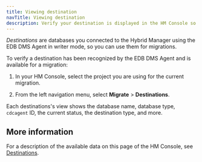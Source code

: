 ```yaml
---
title: Viewing destination
navTitle: Viewing destination
description: Verify your destination is displayed in the HM Console so you can perform migrations to it using Hybrid Manager.
---
```


*Destinations* are databases you connected to the Hybrid Manager using the EDB DMS Agent in writer mode, so you can use them for migrations.

To verify a destination has been recognized by the EDB DMS Agent and is available for a migration: 

1.  In your HM Console, select the project you are using for the current migration. 

2.  From the left navigation menu, select **Migrate** > **Destinations**.

Each destinations's view shows the database name, database type, `cdcagent` ID, the current status, the destination type, and more.

## More information

For a description of the available data on this page of the HM Console, see [Destinations](/edb-postgres-ai/latest/hybrid-manager/using_hybrid_manager/migration/migrate/destinations/).
